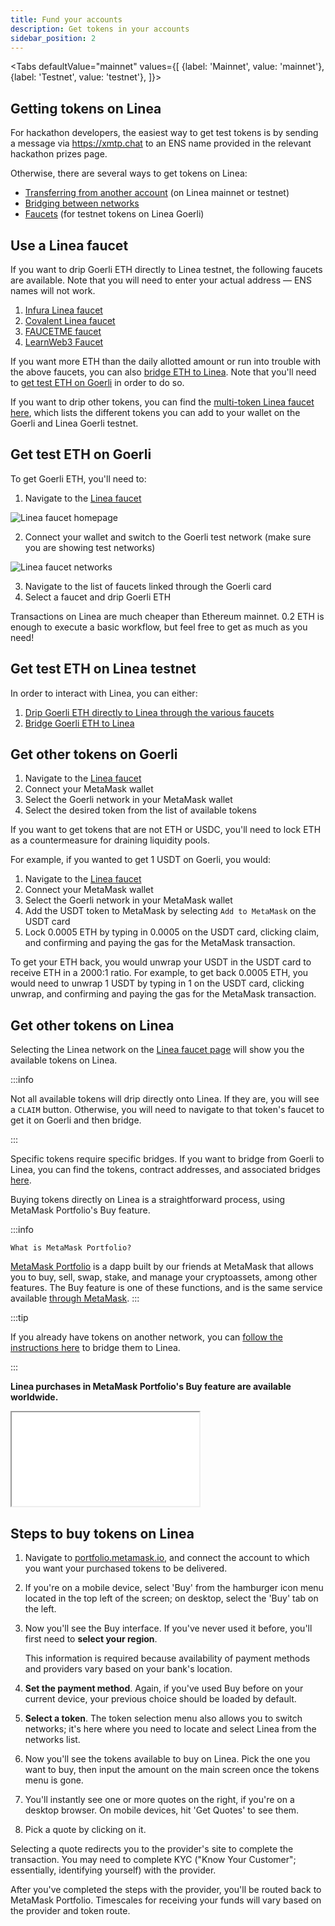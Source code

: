 ```yaml
---
title: Fund your accounts
description: Get tokens in your accounts
sidebar_position: 2
---
```



<Tabs
  defaultValue="mainnet"
  values={[
    {label: 'Mainnet', value: 'mainnet'},
    {label: 'Testnet', value: 'testnet'},
  ]}>
  
  <TabItem value="testnet">
    
## Getting tokens on Linea

For hackathon developers, the easiest way to get test tokens is by sending a message via https://xmtp.chat to an ENS name provided in the relevant hackathon prizes page.

Otherwise, there are several ways to get tokens on Linea:

- [Transferring from another account](https://support.metamask.io/hc/en-us/articles/360015488931-How-to-send-tokens-from-your-MetaMask-wallet) (on Linea mainnet or testnet)
- [Bridging between networks](./bridges-of-linea/index.mdx)
- [Faucets](#use-a-linea-faucet) (for testnet tokens on Linea Goerli)

## Use a Linea faucet

If you want to drip Goerli ETH directly to Linea testnet, the following faucets are available. Note that you will need to enter your actual address — ENS names will not work.

1. [Infura Linea faucet](https://infura.io/faucet/linea)
2. [Covalent Linea faucet](https://www.covalenthq.com/faucet/)
3. [FAUCETME faucet](https://linea.faucetme.pro/)
4. [LearnWeb3 Faucet](https://learnweb3.io/faucets/linea_goerli)

If you want more ETH than the daily allotted amount or run into trouble with the above faucets, you can also [bridge ETH to Linea](/use-mainnet/bridges-of-linea/how-to-bridge-eth). Note that you'll need to [get test ETH on Goerli](#get-test-eth-on-goerli) in order to do so.

If you want to drip other tokens, you can find the [multi-token Linea faucet here](https://faucet.goerli.linea.build/), which lists the different tokens you can add to your wallet on the Goerli and Linea Goerli testnet.

## Get test ETH on Goerli

To get Goerli ETH, you'll need to:

1. Navigate to the [Linea faucet](https://faucet.goerli.linea.build/)

<div class="center-container">
  <div class="img-large">
    <img
      src="/img/article_images/Use_Linea/Fund_your_accounts/Linea_faucet_landing_page.png"
      alt="Linea faucet homepage"
    />
  </div>
</div>

2. Connect your wallet and switch to the Goerli test network (make sure you are showing test networks)

<div class="center-container">
  <div class="img-large">
    <img
      src="/img/article_images/Use_Linea/Fund_your_accounts/Linea_faucet_available_tokens_testnet.png"
      alt="Linea faucet networks"
    />
  </div>
</div>

3. Navigate to the list of faucets linked through the Goerli card
1. Select a faucet and drip Goerli ETH

Transactions on Linea are much cheaper than Ethereum mainnet. 0.2 ETH is enough to execute a basic workflow, but feel free to get as much as you need!

## Get test ETH on Linea testnet

In order to interact with Linea, you can either:

1. [Drip Goerli ETH directly to Linea through the various faucets](#use-a-linea-faucet)
1. [Bridge Goerli ETH to Linea](/use-mainnet/bridges-of-linea/how-to-bridge-eth)

## Get other tokens on Goerli

1. Navigate to the [Linea faucet](https://faucet.goerli.linea.build/)
1. Connect your MetaMask wallet
1. Select the Goerli network in your MetaMask wallet
1. Select the desired token from the list of available tokens

If you want to get tokens that are not ETH or USDC, you'll need to lock ETH as a countermeasure for draining liquidity pools.

For example, if you wanted to get 1 USDT on Goerli, you would:

1. Navigate to the [Linea faucet](https://faucet.goerli.linea.build/)
1. Connect your MetaMask wallet
1. Select the Goerli network in your MetaMask wallet
1. Add the USDT token to MetaMask by selecting `Add to MetaMask` on the USDT card
1. Lock 0.0005 ETH by typing in 0.0005 on the USDT card, clicking claim, and confirming and paying the gas for the MetaMask transaction.

To get your ETH back, you would unwrap your USDT in the USDT card to receive ETH in a 2000:1 ratio. For example, to get back 0.0005 ETH, you would need to unwrap 1 USDT by typing in 1 on the USDT card, clicking unwrap, and confirming and paying the gas for the MetaMask transaction.

## Get other tokens on Linea

Selecting the Linea network on the [Linea faucet page](https://faucet.goerli.linea.build/) will show you the available tokens on Linea.

:::info


Not all available tokens will drip directly onto Linea. If they are, you will see a `CLAIM` button. Otherwise, you will need to navigate to that token's faucet to get it on Goerli and then bridge.

:::

Specific tokens require specific bridges. If you want to bridge from Goerli to Linea, you can find the tokens, contract addresses, and associated bridges [here](./info-contracts.mdx#token-contract-addresses-and-bridges).

  </TabItem>
  
  <TabItem value="mainnet">
  Buying tokens directly on Linea is a straightforward process, using MetaMask Portfolio's Buy feature. 
  
  :::info

    What is MetaMask Portfolio?

[MetaMask Portfolio](https://portfolio.metamask.io/) is a dapp built by our friends at MetaMask that allows you to buy, sell, swap, stake, and manage your cryptoassets, among other features. The Buy feature is one of these functions, and is the same service available [through MetaMask](https://support.metamask.io/hc/articles/360058239311). 
  ::: 

:::tip 

If you already have tokens on another network, you can [follow the instructions here](./bridges-of-linea/bridging-non-dev.mdx) to bridge them to Linea. 

::: 

**Linea purchases in MetaMask Portfolio's Buy feature are available worldwide.**

<div class="center-container">
  <div class="video-container">
    <iframe
      class="video-iframe"
      src="//www.youtube.com/embed/BOPDw348-zg"
      title="TITLE"
      allow="accelerometer; autoplay; clipboard-write; encrypted-media; gyroscope; picture-in-picture; web-share"
      allowFullScreen></iframe>
  </div>
</div>

## Steps to buy tokens on Linea

1. Navigate to [portfolio.metamask.io](https://portfolio.metamask.io), and connect the account to which you want your purchased tokens to be delivered.
2. If you're on a mobile device, select 'Buy' from the hamburger icon menu located in the top left of the screen; on desktop, select the 'Buy' tab on the left.
3. Now you'll see the Buy interface. If you've never used it before, you'll first need to **select your region**.

   This information is required because availability of payment methods and providers vary based on your bank's location.

4. **Set the payment method**. Again, if you've used Buy before on your current device, your previous choice should be loaded by default.

5. **Select a token**. The token selection menu also allows you to switch networks; it's here where you need to locate and select Linea from the networks list.

6. Now you'll see the tokens available to buy on Linea. Pick the one you want to buy, then input the amount on the main screen once the tokens menu is gone.

7. You'll instantly see one or more quotes on the right, if you're on a desktop browser. On mobile devices, hit 'Get Quotes' to see them.
8. Pick a quote by clicking on it.

Selecting a quote redirects you to the provider's site to complete the transaction. You may need to complete KYC ("Know Your Customer"; essentially, identifying yourself) with the provider.

After you've completed the steps with the provider, you'll be routed back to MetaMask Portfolio. Timescales for receiving your funds will vary based on the provider and token route.

</TabItem>
</Tabs>
